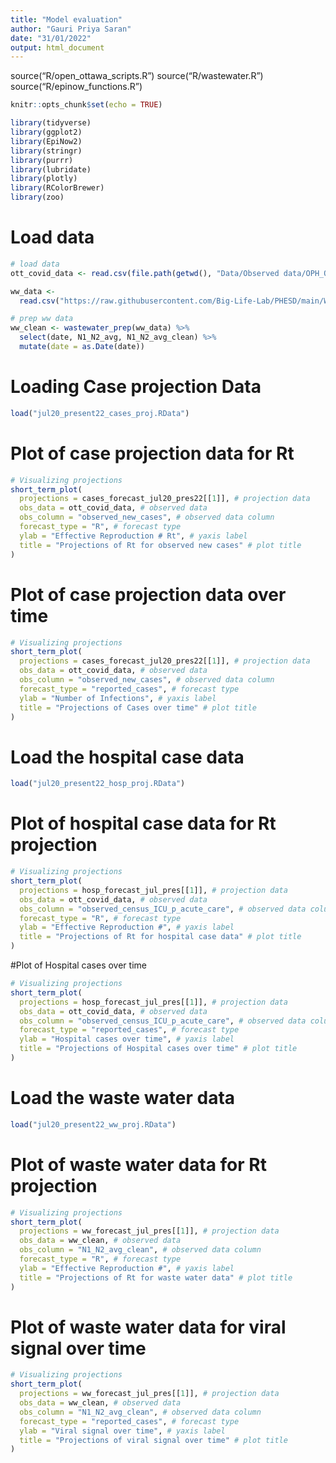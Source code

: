 ```yaml
---
title: "Model evaluation"
author: "Gauri Priya Saran"
date: "31/01/2022"
output: html_document
---
```


source("R/open_ottawa_scripts.R")
source("R/wastewater.R")
source("R/epinow_functions.R")

```r
knitr::opts_chunk$set(echo = TRUE)
```

```r
library(tidyverse)
library(ggplot2)
library(EpiNow2)
library(stringr)
library(purrr)
library(lubridate)
library(plotly)
library(RColorBrewer)
library(zoo)
```

# Load data
```r
# load data
ott_covid_data <- read.csv(file.path(getwd(), "Data/Observed data/OPH_Observed_COVID_Data.csv"))

ww_data <-
  read.csv("https://raw.githubusercontent.com/Big-Life-Lab/PHESD/main/Wastewater/Ottawa/Data/wastewater_virus.csv")

# prep ww data
ww_clean <- wastewater_prep(ww_data) %>%
  select(date, N1_N2_avg, N1_N2_avg_clean) %>%
  mutate(date = as.Date(date))
```

# Loading Case projection Data 
```r
load("jul20_present22_cases_proj.RData")
```


# Plot of case projection data for Rt
```r
# Visualizing projections
short_term_plot(
  projections = cases_forecast_jul20_pres22[[1]], # projection data
  obs_data = ott_covid_data, # observed data
  obs_column = "observed_new_cases", # observed data column
  forecast_type = "R", # forecast type
  ylab = "Effective Reproduction # Rt", # yaxis label
  title = "Projections of Rt for observed new cases" # plot title
)
```


# Plot of case projection data over time

```r
# Visualizing projections
short_term_plot(
  projections = cases_forecast_jul20_pres22[[1]], # projection data
  obs_data = ott_covid_data, # observed data
  obs_column = "observed_new_cases", # observed data column
  forecast_type = "reported_cases", # forecast type
  ylab = "Number of Infections", # yaxis label
  title = "Projections of Cases over time" # plot title
)
```


# Load the hospital case data
```r
load("jul20_present22_hosp_proj.RData")
```


# Plot of hospital case data for Rt projection

```r
# Visualizing projections
short_term_plot(
  projections = hosp_forecast_jul_pres[[1]], # projection data
  obs_data = ott_covid_data, # observed data
  obs_column = "observed_census_ICU_p_acute_care", # observed data column
  forecast_type = "R", # forecast type
  ylab = "Effective Reproduction #", # yaxis label
  title = "Projections of Rt for hospital case data" # plot title
)
```

#Plot of Hospital cases over time

```r
# Visualizing projections
short_term_plot(
  projections = hosp_forecast_jul_pres[[1]], # projection data
  obs_data = ott_covid_data, # observed data
  obs_column = "observed_census_ICU_p_acute_care", # observed data column
  forecast_type = "reported_cases", # forecast type
  ylab = "Hospital cases over time", # yaxis label
  title = "Projections of Hospital cases over time" # plot title
)
```

# Load the waste water data
```r
load("jul20_present22_ww_proj.RData")
```


# Plot of waste water data for Rt projection
```r
# Visualizing projections
short_term_plot(
  projections = ww_forecast_jul_pres[[1]], # projection data
  obs_data = ww_clean, # observed data
  obs_column = "N1_N2_avg_clean", # observed data column
  forecast_type = "R", # forecast type
  ylab = "Effective Reproduction #", # yaxis label
  title = "Projections of Rt for waste water data" # plot title
)
```

# Plot of waste water data for viral signal over time

```r
# Visualizing projections
short_term_plot(
  projections = ww_forecast_jul_pres[[1]], # projection data
  obs_data = ww_clean, # observed data
  obs_column = "N1_N2_avg_clean", # observed data column
  forecast_type = "reported_cases", # forecast type
  ylab = "Viral signal over time", # yaxis label
  title = "Projections of viral signal over time" # plot title
)
```